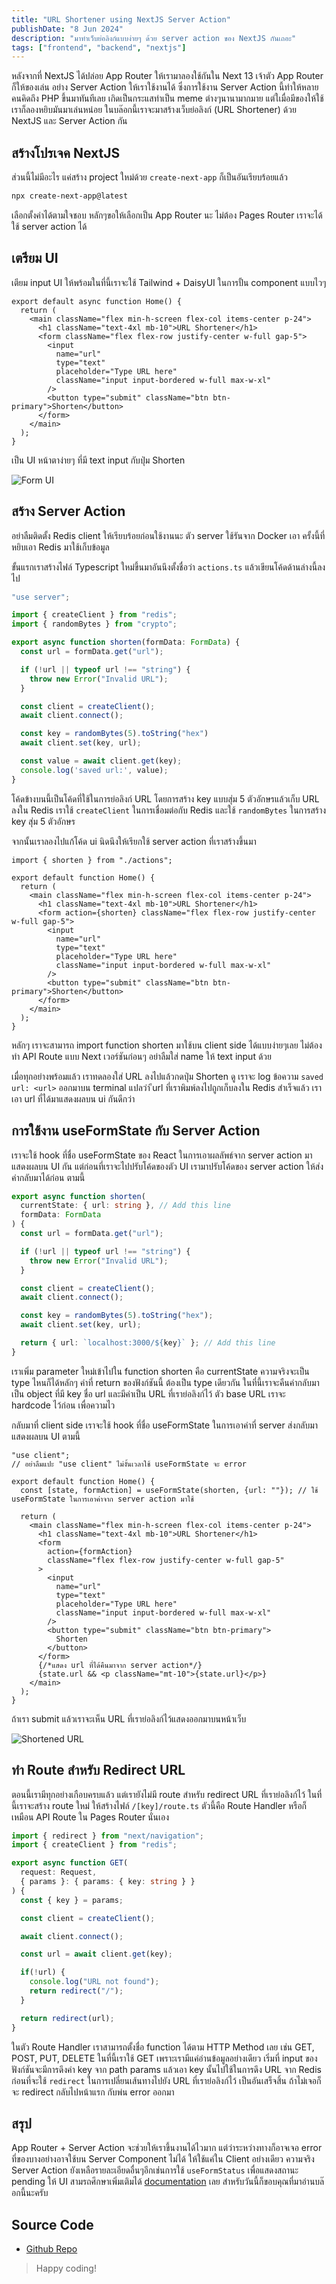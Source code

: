 ```yaml
---
title: "URL Shortener using NextJS Server Action"
publishDate: "8 Jun 2024"
description: "มาทำเว็บย่อลิงก์แบบง่ายๆ ด้วย server action ของ NextJS กันเถอะ"
tags: ["frontend", "backend", "nextjs"]
---
```


หลังจากที่ NextJS ได้ปล่อย App Router ให้เรามาลองใช้กันใน Next 13 เจ้าตัว App Router ก็ให้ของเล่น
อย่าง Server Action ให้เราใช้งานได้ ซึ่งการใช้งาน Server Action นี้ทำให้หลายคนคิดถึง PHP ขึ้นมาทันทีเลย
เกิดเป็นกระแสทำเป็น meme ต่างๆนานามากมาย แต่ใเมื่อมีของให้ใช้เราก็ลองหยิบมันมาเล่นหน่อย
ในบล๊อกนี้เราจะมาสร้างเว็บย่อลิงก์ (URL Shortener) ด้วย NextJS และ Server Action กัน

## สร้างโปรเจค NextJS

ส่วนนี้ไม่มีอะไร แค่สร้าง project ใหม่ด้วย `create-next-app` ก็เป็นอันเรียบร้อยแล้ว

```bash
npx create-next-app@latest
```

เลือกตั้งค่าได้ตามใจชอบ หลักๆขอให้เลือกเป็น App Router นะ ไม่ต้อง Pages Router เราจะได้ใช้ server action ได้

## เตรียม UI

เตียม input UI ให้พร้อมในที่นี้เราจะใช้ Tailwind + DaisyUI ในการปั้น component แบบไวๆ

```tsx
export default async function Home() {
  return (
    <main className="flex min-h-screen flex-col items-center p-24">
      <h1 className="text-4xl mb-10">URL Shortener</h1>
      <form className="flex flex-row justify-center w-full gap-5">
        <input
          name="url"
          type="text"
          placeholder="Type URL here"
          className="input input-bordered w-full max-w-xl"
        />
        <button type="submit" className="btn btn-primary">Shorten</button>
      </form>
    </main>
  );
}
```

เป็น UI หน้าตาง่ายๆ ที่มี text input กับปุ่ม Shorten

![Form UI](./ui.png)

## สร้าง Server Action

อย่าลืมติดตั้ง Redis client ให้เรียบร้อยก่อนใช้งานนะ ตัว server ใช้รันจาก Docker เอา
ครั้งนี้ที่หยิบเอา Redis มาใช้เก็บข้อมูล

ขั้นแรกเราสร้างไฟล์ Typescript ใหม่ขึ้นมาอันนึงตั้งชื่อว่า `actions.ts` แล้วเขียนโค้ดด้านล่างนี้ลงไป

```ts
"use server";

import { createClient } from "redis";
import { randomBytes } from "crypto";

export async function shorten(formData: FormData) {
  const url = formData.get("url");

  if (!url || typeof url !== "string") {
	throw new Error("Invalid URL");
  }

  const client = createClient();
  await client.connect();

  const key = randomBytes(5).toString("hex")
  await client.set(key, url);

  const value = await client.get(key);
  console.log('saved url:', value);
}
```

โค้ดข้างบนนี้เป็นโค้ดที่ใช้ในการย่อลิงก์ URL โดยการสร้าง key แบบสุ่ม 5 ตัวอักษรแล้วเก็บ URL ลงใน Redis
เราใช้ `createClient` ในการเชื่อมต่อกับ Redis และใช้ `randomBytes` ในการสร้าง key สุ่ม 5 ตัวอักษร

จากนั้นเราลองไปแก้โค้ด ui นิดนึงให้เรียกใช้ server action ที่เราสร้างขึ้นมา

```tsx
import { shorten } from "./actions";

export default function Home() {
  return (
    <main className="flex min-h-screen flex-col items-center p-24">
      <h1 className="text-4xl mb-10">URL Shortener</h1>
      <form action={shorten} className="flex flex-row justify-center w-full gap-5">
        <input
          name="url"
          type="text"
          placeholder="Type URL here"
          className="input input-bordered w-full max-w-xl"
        />
        <button type="submit" className="btn btn-primary">Shorten</button>
      </form>
    </main>
  );
}
```

หลักๆ เราจะสามารถ import function shorten มาใช้บน client side ได้แบบง่ายๆเลย ไม่ต้องทำ API Route แบบ Next เวอร์ชันก่อนๆ
อย่าลืมใส่ name ให้ text input ด้วย

เมื่อทุกอย่างพร้อมแล้ว เราทดลองใส่ URL ลงไปแล้วกดปุ่ม Shorten ดู เราจะ log ข้อความ `saved url: <url>` ออกมาบน terminal แปลว่า
ีurl ที่เราพิมพ์ลงไปถูกเก็บลงใน Redis สำเร็จแล้ว เราเอา url ที่ได้มาแสดงผลบน ui กันดีกว่า

## การใช้งาน useFormState กับ Server Action

เราจะใช้ hook ที่ชื่อ useFormState ของ React ในการเอาผลลัพธ์จาก server action มาแสดงผลบน UI กัน
แต่ก่อนที่เราจะไปปรับโค้ดของตัว UI เรามาปรับโค้ดของ server action ให้ส่งค่ากลับมาได้ก่อน ตามนี้

```ts
export async function shorten(
  currentState: { url: string }, // Add this line
  formData: FormData
) {
  const url = formData.get("url");

  if (!url || typeof url !== "string") {
    throw new Error("Invalid URL");
  }

  const client = createClient();
  await client.connect();

  const key = randomBytes(5).toString("hex");
  await client.set(key, url);

  return { url: `localhost:3000/${key}` }; // Add this line
}
```

เราเพิ่ม parameter ใหม่เข้าไปใน function shorten คือ currentState ความจริงจะเป็น type ไหนก็ได้หลักๆ ค่าที่ return ของฟังก์ชันนี้
ต้องเป็น type เดียวกัน ในที่นี้เราจะคืนค่ากลับมาเป็น object ที่มี key ชื่อ url และมีค่าเป็น URL ที่เราย่อลิงก์ไว้ ตัว base URL เราจะ hardcode ไว้ก่อน
เพื่อความไว

กลับมาที่ client side เราจะใช้ hook ที่ชื่อ useFormState ในการเอาค่าที่ server ส่งกลับมาแสดงผลบน UI ตามนี้

```tsx
"use client";
// อย่าลืมแปะ "use client" ไม่งั้นเวลาใช้ useFormState จะ error

export default function Home() {
  const [state, formAction] = useFormState(shorten, {url: ""}); // ใช้ useFormState ในการเอาค่าจาก server action มาใช้

  return (
    <main className="flex min-h-screen flex-col items-center p-24">
      <h1 className="text-4xl mb-10">URL Shortener</h1>
      <form
        action={formAction}
        className="flex flex-row justify-center w-full gap-5"
      >
        <input
          name="url"
          type="text"
          placeholder="Type URL here"
          className="input input-bordered w-full max-w-xl"
        />
        <button type="submit" className="btn btn-primary">
          Shorten
        </button>
      </form>
      {/*แสดง url ที่ได้คืนมาจาก server action*/}
      {state.url && <p className="mt-10">{state.url}</p>}
    </main>
  );
}
```

ถ้าเรา submit แล้วเราจะเห็น URL ที่เราย่อลิงก์ไว้แสดงออกมาบนหน้าเว็บ

![Shortened URL](./ui-result.png)

## ทำ Route สำหรับ Redirect URL

ตอนนี้เรามีทุกอย่างเกือบครบแล้ว แต่เรายังไม่มี route สำหรับ redirect URL ที่เราย่อลิงก์ไว้ ในที่นี้เราจะสร้าง route ใหม่
ให้สร้างไฟล์ `/[key]/route.ts` ตัวนี้คือ Route Handler หรือก็เหมือน API Route ใน Pages Router นั่นเอง

```ts
import { redirect } from "next/navigation";
import { createClient } from "redis";

export async function GET(
  request: Request,
  { params }: { params: { key: string } }
) {
  const { key } = params;

  const client = createClient();

  await client.connect();

  const url = await client.get(key);

  if(!url) {
    console.log("URL not found");
    return redirect("/");
  }

  return redirect(url);
}
```

ในตัว Route Handler เราสามารถตั้งชื่อ function ได้ตาม HTTP Method เลย เช่น GET, POST, PUT, DELETE ในที่นี้เราใช้ GET
เพราะเรามีแค่อ่านข้อมูลอย่างเดียว เริ่มที่ input ของฟังก์ชันจะมีการดึงค่า key จาก path params แล้วเอา key นั้นไปใช้ในการดึง URL จาก Redis
ก่อนที่จะใช้ `redirect` ในการเปลี่ยนเส้นทางไปยัง URL ที่เราย่อลิงก์ไว้ เป็นอันเสร็จสิ้น ถ้าไม่เจอก็จะ redirect กลับไปหน้าแรก กับพ่น error ออกมา

## สรุป

App Router + Server Action จะช่วยให้เราขึ้นงานได้ไวมาก แต่ว่าระหว่างทางก็อาจเจอ error ที่ของบางอย่างอาจใช้บน Server Component ไม่ได้
ให้ใช้แค่ใน Client อย่างเดียว ความจริง Server Action ยังเหลือรายละเอียดอื่นๆอีกเช่นการใช้ `useFormStatus` เพื่อแสดงสถานะ pending ให้ UI
สามรถศึกษาเพิ่มเติมได้ [documentation](https://nextjs.org/docs) เลย
สำหรับวันนี้ก็ขอบคุณที่มาอ่านบล๊อกนี้นะครับ

## Source Code
- [Github Repo](https://github.com/Tantatorn-dev/url-shortener)

> Happy coding!

